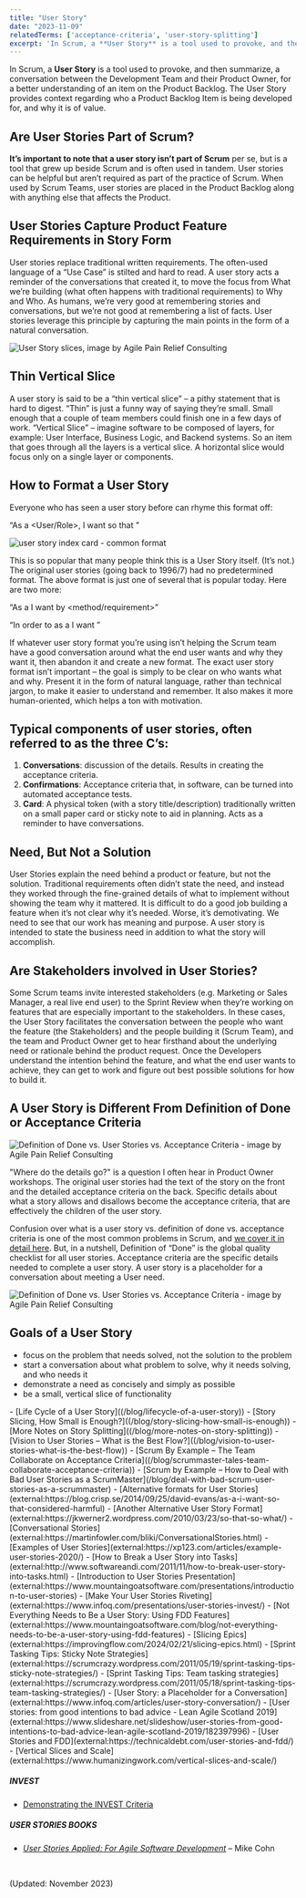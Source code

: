 ```yaml
---
title: "User Story"
date: "2023-11-09"
relatedTerms: ['acceptance-criteria', 'user-story-splitting']
excerpt: 'In Scrum, a **User Story** is a tool used to provoke, and then summarize, a conversation'
---
```


In Scrum, a **User Story** is a tool used to provoke, and then summarize, a conversation between the Development Team and their Product Owner, for a better understanding of an item on the Product Backlog. The User Story provides context regarding who a Product Backlog Item is being developed for, and why it is of value.

## Are User Stories Part of Scrum?

**It’s important to note that a user story isn’t part of Scrum** per se, but is a tool that grew up beside Scrum and is often used in tandem. User stories can be helpful but aren’t required as part of the practice of Scrum. When used by Scrum Teams, user stories are placed in the Product Backlog along with anything else that affects the Product.

## User Stories Capture Product Feature Requirements in Story Form

User stories replace traditional written requirements. The often-used language of a “Use Case” is stilted and hard to read. A user story acts a reminder of the conversations that created it, to move the focus from What we’re building (what often happens with traditional requirements) to Why and Who. As humans, we’re very good at remembering stories and conversations, but we’re not good at remembering a list of facts. User stories leverage this principle by capturing the main points in the form of a natural conversation.

![User Story slices, image by Agile Pain Relief Consulting](src/content/glossary/user-story/images/User-Story-slices.png)

## Thin Vertical Slice

A user story is said to be a “thin vertical slice” – a pithy statement that is hard to digest. “Thin” is just a funny way of saying they’re small. Small enough that a couple of team members could finish one in a few days of work. “Vertical Slice” – imagine software to be composed of layers, for example: User Interface, Business Logic, and Backend systems. So an item that goes through all the layers is a vertical slice. A horizontal slice would focus only on a single layer or components.

## How to Format a User Story

Everyone who has seen a user story before can rhyme this format off:

“As a <User/Role>, I want <to do something> so that <value>”

![user story index card - common format](src/content/glossary/user-story/images/user-story-index-card-blank.jpg)

This is so popular that many people think this is a User Story itself. (It’s not.) The original user stories (going back to 1996/7) had no predetermined format. The above format is just one of several that is popular today. Here are two more:

“As a <role> I want <business value> by <method/requirement>”

“In order to <achieve some value> as a <type of user> I want <some functionality>”

If whatever user story format you’re using isn’t helping the Scrum team have a good conversation around what the end user wants and why they want it, then abandon it and create a new format. The exact user story format isn’t important – the goal is simply to be clear on who wants what and why. Present it in the form of natural language, rather than technical jargon, to make it easier to understand and remember. It also makes it more human-oriented, which helps a ton with motivation.

## Typical components of user stories, often referred to as the three C’s:

1. **Conversations**: discussion of the details. Results in creating the acceptance criteria.
2. **Confirmations**: Acceptance criteria that, in software, can be turned into automated acceptance tests.
3. **Card**: A physical token (with a story title/description) traditionally written on a small paper card or sticky note to aid in planning. Acts as a reminder to have conversations.

## Need, But Not a Solution

User Stories explain the need behind a product or feature, but not the solution. Traditional requirements often didn’t state the need, and instead they worked through the fine-grained details of what to implement without showing the team why it mattered. It is difficult to do a good job building a feature when it’s not clear why it’s needed. Worse, it’s demotivating. We need to see that our work has meaning and purpose. A user story is intended to state the business need in addition to what the story will accomplish.

## Are Stakeholders involved in User Stories?

Some Scrum teams invite interested stakeholders (e.g. Marketing or Sales Manager, a real live end user) to the Sprint Review when they’re working on features that are especially important to the stakeholders. In these cases, the User Story facilitates the conversation between the people who want the feature (the Stakeholders) and the people building it (Scrum Team), and the team and Product Owner get to hear firsthand about the underlying need or rationale behind the product request. Once the Developers understand the intention behind the feature, and what the end user wants to achieve, they can get to work and figure out best possible solutions for how to build it.

## A User Story is Different From Definition of Done or Acceptance Criteria

![Definition of Done vs. User Stories vs. Acceptance Criteria - image by Agile Pain Relief Consulting](src/content/glossary/user-story/images/APR_Blog-Illustrations_Nov2019_AcceptanceCriteria_B_v2-1024x607.jpg)

"Where do the details go?" is a question I often hear in Product Owner workshops. The original user stories had the text of the story on the front and the detailed acceptance criteria on the back. Specific details about what a story allows and disallows become the acceptance criteria, that are effectively the children of the user story.

Confusion over what is a user story vs. definition of done vs. acceptance criteria is one of the most common problems in Scrum, and [we cover it in detail here](/blog/definition-of-done-user-stories-acceptance-criteria). But, in a nutshell, Definition of “Done” is the global quality checklist for all user stories. Acceptance criteria are the specific details needed to complete a user story. A user story is a placeholder for a conversation about meeting a User need.

![Definition of Done vs. User Stories vs. Acceptance Criteria - image by Agile Pain Relief Consulting](src/content/glossary/user-story/images/APR_Blog-Illustrations_Nov2019_AcceptanceCriteria_A_v2-1024x607.jpg)

## Goals of a User Story

- focus on the problem that needs solved, not the solution to the problem
- start a conversation about what problem to solve, why it needs solving, and who needs it
- demonstrate a need as concisely and simply as possible
- be a small, vertical slice of functionality

<LinkList heading = "Agile Pain Relief Blog Entries">
- [Life Cycle of a User Story]((/blog/lifecycle-of-a-user-story))
- [Story Slicing, How Small is Enough?]((/blog/story-slicing-how-small-is-enough))
- [More Notes on Story Splitting]((/blog/more-notes-on-story-splitting))
- [Vision to User Stories – What is the Best Flow?]((/blog/vision-to-user-stories-what-is-the-best-flow))
- [Scrum By Example – The Team Collaborate on Acceptance Criteria]((/blog/scrummaster-tales-team-collaborate-acceptance-criteria))
- [Scrum by Example – How to Deal with Bad User Stories as a ScrumMaster](/blog/deal-with-bad-scrum-user-stories-as-a-scrummaster)
</LinkList>

<HighlightBox heading="Resource Links" variant="resourceLinks">
- [Alternative formats for User Stories](external:https://blog.crisp.se/2014/09/25/david-evans/as-a-i-want-so-that-considered-harmful)
- [Another Alternative User Story Format](external:https://jkwerner2.wordpress.com/2010/03/23/so-that-so-what/)
- [Conversational Stories](external:https://martinfowler.com/bliki/ConversationalStories.html)
- [Examples of User Stories](external:https://xp123.com/articles/example-user-stories-2020/)
- [How to Break a User Story into Tasks](external:http://www.softwareandi.com/2011/11/how-to-break-user-story-into-tasks.html)
- [Introduction to User Stories Presentation](external:https://www.mountaingoatsoftware.com/presentations/introduction-to-user-stories)
- [Make Your User Stories Riveting](external:https://www.infoq.com/presentations/user-stories-invest/)
- [Not Everything Needs to Be a User Story: Using FDD Features](external:https://www.mountaingoatsoftware.com/blog/not-everything-needs-to-be-a-user-story-using-fdd-features)
- [Slicing Epics](external:https://improvingflow.com/2024/02/21/slicing-epics.html)
- [Sprint Tasking Tips: Sticky Note Strategies](external:https://scrumcrazy.wordpress.com/2011/05/19/sprint-tasking-tips-sticky-note-strategies/)
- [Sprint Tasking Tips: Team tasking strategies](external:https://scrumcrazy.wordpress.com/2011/05/18/sprint-tasking-tips-team-tasking-strategies/)
- [User Story: a Placeholder for a Conversation](external:https://www.infoq.com/articles/user-story-conversation/)
- [User stories: from good intentions to bad advice - Lean Agile Scotland 2019](external:https://www.slideshare.net/slideshow/user-stories-from-good-intentions-to-bad-advice-lean-agile-scotland-2019/182397996)
- [User Stories and FDD](external:https://technicaldebt.com/user-stories-and-fdd/)
- [Vertical Slices and Scale](external:https://www.humanizingwork.com/vertical-slices-and-scale/)

##### INVEST

- [Demonstrating the INVEST Criteria](external:https://paulmboos.com/2015/09/17/demonstrating-the-invest-criteria/)

##### USER STORIES BOOKS

- [_User Stories Applied: For Agile Software Development_](external:https://www.amazon.com/User-Stories-Applied-Software-Development/dp/0321205685/&tag=notesfromatoo-20/&tag=notesfromatoo-20) – Mike Cohn

 

(Updated: November 2023)
</HighlightBox>
